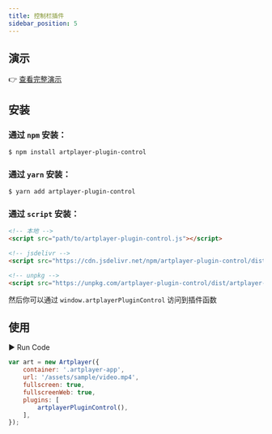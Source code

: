 ```yaml
---
title: 控制栏插件
sidebar_position: 5
---
```


## 演示

👉 [查看完整演示](https://artplayer.org/?libs=./uncompiled/artplayer-plugin-control/index.js&example=control)

## 安装

### 通过 `npm` 安装：

```bash
$ npm install artplayer-plugin-control
```

### 通过 `yarn` 安装：

```bash
$ yarn add artplayer-plugin-control
```

### 通过 `script` 安装：

```html
<!-- 本地 -->
<script src="path/to/artplayer-plugin-control.js"></script>

<!-- jsdelivr -->
<script src="https://cdn.jsdelivr.net/npm/artplayer-plugin-control/dist/artplayer-plugin-control.js"></script>

<!-- unpkg -->
<script src="https://unpkg.com/artplayer-plugin-control/dist/artplayer-plugin-control.js"></script>
```

然后你可以通过 `window.artplayerPluginControl` 访问到插件函数

## 使用

<div className="run-code" data-libs="./uncompiled/artplayer-plugin-control/index.js">
    ▶ Run Code
</div>

```js
var art = new Artplayer({
    container: '.artplayer-app',
    url: '/assets/sample/video.mp4',
    fullscreen: true,
    fullscreenWeb: true,
    plugins: [
        artplayerPluginControl(),
    ],
});
```
